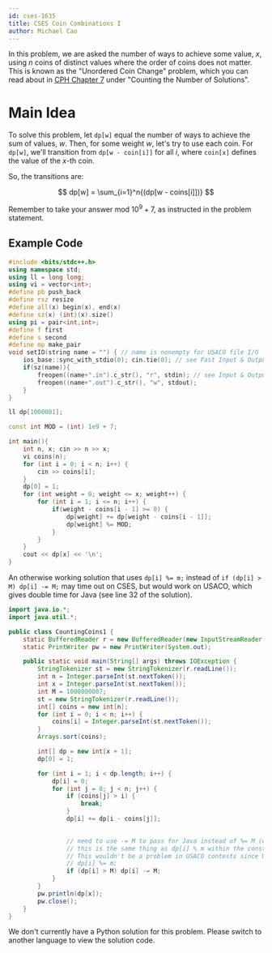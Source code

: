 ```yaml
---
id: cses-1635
title: CSES Coin Combinations I
author: Michael Cao
---
```


In this problem, we are asked the number of ways to achieve some value, $x$, using $n$ coins of distinct values where the order of coins does not matter. This is known as the "Unordered Coin Change" problem, which you can read about in [CPH Chapter 7](/CPH.pdf) under "Counting the Number of Solutions".

# Main Idea

To solve this problem, let $\texttt{dp[w]}$ equal the number of ways to achieve the sum of values, $w$. Then, for some weight $w$, let's try to use each coin. For $\texttt{dp[w]}$, we'll transition from $\texttt{dp[w - coin[i]]}$ for all $i$, where $\texttt{coin[x]}$ defines the value of the $x$-th coin.

So, the transitions are:

$$
dp[w] = \sum_{i=1}^n{(dp[w - coins[i]])}
$$

<Warning>

Remember to take your answer mod $10^9 + 7$, as instructed in the problem statement.

</Warning>

## Example Code

<LanguageSection>

<CPPSection>

```cpp
#include <bits/stdc++.h>
using namespace std;
using ll = long long;
using vi = vector<int>;
#define pb push_back
#define rsz resize
#define all(x) begin(x), end(x)
#define sz(x) (int)(x).size()
using pi = pair<int,int>;
#define f first
#define s second
#define mp make_pair
void setIO(string name = "") { // name is nonempty for USACO file I/O
    ios_base::sync_with_stdio(0); cin.tie(0); // see Fast Input & Output
    if(sz(name)){
        freopen((name+".in").c_str(), "r", stdin); // see Input & Output
        freopen((name+".out").c_str(), "w", stdout);
    }
}

ll dp[1000001];

const int MOD = (int) 1e9 + 7;

int main(){
    int n, x; cin >> n >> x;
    vi coins(n);
    for (int i = 0; i < n; i++) {
        cin >> coins[i];
    }
    dp[0] = 1;
    for (int weight = 0; weight <= x; weight++) {
        for (int i = 1; i <= n; i++) {
            if(weight - coins[i - 1] >= 0) {
                dp[weight] += dp[weight - coins[i - 1]];
                dp[weight] %= MOD;
            }
        }
    }
    cout << dp[x] << '\n';
}
```

</CPPSection>

<JavaSection>

<Info title="Note">

An otherwise working solution that uses `dp[i] %= m;` instead of `if (dp[i] > M) dp[i] -= M;` may time out on CSES, but would work on USACO, which gives double time for Java (see line 32 of the solution).

</Info>

```java
import java.io.*;
import java.util.*;

public class CountingCoins1 {
    static BufferedReader r = new BufferedReader(new InputStreamReader(System.in));
    static PrintWriter pw = new PrintWriter(System.out);

    public static void main(String[] args) throws IOException {
        StringTokenizer st = new StringTokenizer(r.readLine());
        int n = Integer.parseInt(st.nextToken());
        int x = Integer.parseInt(st.nextToken());
        int M = 1000000007;
        st = new StringTokenizer(r.readLine());
        int[] coins = new int[n];
        for (int i = 0; i < n; i++) {
            coins[i] = Integer.parseInt(st.nextToken());
        }
        Arrays.sort(coins);

        int[] dp = new int[x + 1];
        dp[0] = 1;

        for (int i = 1; i < dp.length; i++) {
            dp[i] = 0;
            for (int j = 0; j < n; j++) {
                if (coins[j] > i) {
                    break;
                }
                dp[i] += dp[i - coins[j]];

               
                // need to use -= M to pass for Java instead of %= M (which works in c++) to save time
                // this is the same thing as dp[i] % m within the constraints of this problem (dp[i] can never be > 2*M since we are only adding)
                // This wouldn't be a problem in USACO contests since USACO gives 2x time for java, but CSES doesn't
                // dp[i] %= m;
                if (dp[i] > M) dp[i] -= M;
            }
        }
        pw.println(dp[x]);
        pw.close();
    }
}
```

</JavaSection>

<PySection>
<IncompleteSection>

We don't currently have a Python solution for this problem. Please switch to another language to view the solution code.

</IncompleteSection>
</PySection>

</LanguageSection>
